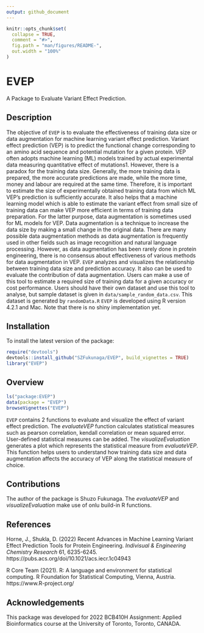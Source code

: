 ```yaml
---
output: github_document
---
```


<!-- README.md is generated from README.Rmd. Please edit that file -->

```r
knitr::opts_chunk$set(
  collapse = TRUE,
  comment = "#>",
  fig.path = "man/figures/README-",
  out.width = "100%"
)
```
# EVEP
A Package to Evaluate Variant Effect Prediction.


## Description

The objective of `EVEP` is to evaluate the effectiveness of training data size or data augmentation for machine learning variant effect prediction. Variant effect prediction (VEP) is to predict the functional change corresponding to an amino acid sequence and potential mutation for a given protein. VEP often adopts machine learning (ML) models trained by actual experimental data measuring quantitative effect of mutations1. However, there is a paradox for the training data size. Generally, the more training data is prepared, the more accurate predictions are made, while the more time, money and labour are required at the same time.
Therefore, it is important to estimate the size of experimentally obtained training data from which ML VEP’s prediction is sufficiently accurate. It also helps that a machine learning model which is able to estimate the variant effect from small size of training data can make VEP more efficient in terms of training data preparation. For the latter purpose, data augmentation is sometimes used for ML models for VEP. Data augmentation is a technique to increase the data size by making a small change in the original data. There are many possible data augmentation methods as data augmentation is frequently used in other fields such as image recognition and natural language processing. However, as data augmentation has been rarely done in protein engineering, there is no consensus about effectiveness of various methods for data augmentation in VEP.
`EVEP` analyzes and visualizes the relationship between training data size and prediction accuracy. It also can be used to evaluate the contribution of data augmentation. Users can make a use of this tool to estimate a required size of training data for a given accuracy or cost performance. Users should have their own dataset and use this tool to analyse, but sample dataset is given in `data/sample_random_data.csv`. This dataset is generated by `randomData.R`
`EVEP` is developed using R version 4.2.1 and Mac. Note that there is no shiny implementation yet.


## Installation

To install the latest version of the package:
``` r
require("devtools")
devtools::install_github("SZFukunaga/EVEP", build_vignettes = TRUE)
library("EVEP")
```


## Overview

``` r
ls("package:EVEP")
data(package = "EVEP") 
browseVignettes("EVEP")
```
`EVEP` contains 2 functions to evaluate and visualize the effect of variant effect prediction. The *evaluateVEP* function calculates statistical measures such as pearson correlation, kendall correlation or mean squared error. User-defined statistical measures can be added. The *visualizeEvaluation* generates a plot which represents the statistical measure from *evaluateVEP*. This function helps users to understand how training data size and data augmentation affects the accuracy of VEP along the statistical measure of choice.


## Contributions

The author of the package is Shuzo Fukunaga. The *evaluateVEP* and *visualizeEvaluation* make use of onlu build-in R functions.


## References

Horne, J., Shukla, D. (2022) Recent Advances in Machine Learning Variant Effect Prediction Tools for Protein Engineering. *Indivisual & Engineering Chemistry Research* 61, 6235-6245.
https://pubs.acs.org/doi/10.1021/acs.iecr.1c04943

R Core Team (2021). R: A language and environment for statistical computing. R Foundation for Statistical Computing, Vienna, Austria. https://www.R-project.org/


## Acknowledgements

This package was developed for 2022 BCB410H Assignment: Applied Bioinformatics course at the University of Toronto, Toronto, CANADA.
